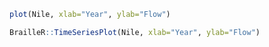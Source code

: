 
```r
plot(Nile, xlab="Year", ylab="Flow") 
``` 

```r
BrailleR::TimeSeriesPlot(Nile, xlab="Year", ylab="Flow") 
``` 
 

